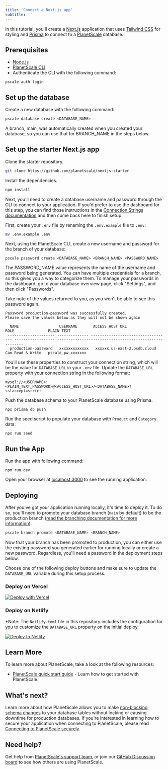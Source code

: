 ```yaml
---
title: 'Connect a Next.js app'
subtitle: ''
---
```


In this tutorial, you'll create a [Next.js](https://nextjs.org/) application that uses [Tailwind CSS](https://tailwindcss.com/) for styling and [Prisma](https://www.prisma.io/) to connect to a [PlanetScale](https://planetscale.com/) database.


## Prerequisites

- [Node.js](https://nodejs.org/en/download/)
- [PlanetScale CLI](https://github.com/planetscale/cli)
- Authenticate the CLI with the following command:

```
pscale auth login
```

## Set up the database

Create a new database with the following command:

```bash
pscale database create <DATABASE_NAME>
```

<InfoBlock type='note'>
  A branch, <inlineCode>main</inlineCode>, was automatically created when you created your database, so you can use that for <inlineCode>BRANCH_NAME</inlineCode> in the steps below. 
</InfoBlock>

## Set up the starter Next.js app

Clone the starter repository.

```bash
git clone https://github.com/planetscale/nextjs-starter
```

Install the dependencies.

```bash
npm install
```

Next, you'll need to create a database username and password through the CLI to connect to your application. If you'd prefer to use the dashboard for this step, you can find those instructions in the [Connection Strings documentation](/concepts/connection-strings#creating-a-password) and then come back here to finish setup.

First, create your `.env` file by renaming the `.env.example` file to `.env`:

```bash
mv .env.example .env
```

Next, using the PlanetScale CLI, create a new username and password for the branch of your database:

```
pscale password create <DATABASE_NAME> <BRANCH_NAME> <PASSWORD_NAME>
```

<InfoBlock type='note'>
  The <inlineCode>PASSWORD_NAME</inlineCode> value represents the name of the username and password being generated. You can have multiple credentials for a branch, so this gives you a way to categorize them. To manage your passwords in the dashboard, go to your database overview page, click "Settings", and then click "Passwords".
</InfoBlock>

Take note of the values returned to you, as you won't be able to see this password again.

```
Password production-password was successfully created.
Please save the values below as they will not be shown again

  NAME                  USERNAME       ACCESS HOST URL                     ROLE               PLAIN TEXT
 --------------------- -------------- ----------------------------------- ------------------ -------------------------------------------------------
  production-password   xxxxxxxxxxxxx   xxxxxx.us-east-2.psdb.cloud   Can Read & Write   pscale_pw_xxxxxxx                                                                                    
```

You'll use these properties to construct your connection string, which will be the value for `DATABASE_URL` in your `.env` file. Update the `DATABASE_URL` property with your connection string in the following format:

```
mysql://<USERNAME>:<PLAIN_TEXT_PASSWORD>@<ACCESS_HOST_URL>/<DATABASE_NAME>?sslaccept=strict
```

Push the database schema to your PlanetScale database using Prisma.

`npx prisma db push`

Run the seed script to populate your database with `Product` and `Category` data.

`npx run seed`

## Run the App

Run the app with following command:

`npm run dev`

Open your browser at [localhost:3000](localhost:3000) to see the running application.

## Deploying

After you've got your application running locally, it's time to deploy it. To do so, you'll need to promote your database branch (`main` by default) to be the production branch ([read the branching documentation for more information](https://docs.planetscale.com/concepts/branching)). 

```bash
pscale branch promote <DATABASE_NAME> <BRANCH_NAME>
```

Now that your branch has been promoted to production, you can either use the existing password you generated earlier for running locally or create a new password. Regardless, you'll need a password in the deployment steps below.

Choose one of the following deploy buttons and make sure to update the `DATABASE_URL` variable during this setup process.

### Deploy on Vercel

[![Deploy with Vercel](https://vercel.com/button)](https://vercel.com/new/clone?repository-url=https://github.com/planetscale/nextjs-starter&env=DATABASE_URL)

### Deploy on Netlify

*Note: The `Netlify.toml` file in this repository includes the configuration for you to customize the `DATABASE_URL` property on the initial deploy.

[![Deploy to Netlify](https://www.netlify.com/img/deploy/button.svg)](https://app.netlify.com/start/deploy?repository=https://github.com/planetscale/nextjs-starter)

## Learn More

To learn more about PlanetScale, take a look at the following resources:

- [PlanetScale  quick start guide](https://docs.planetscale.com/tutorials/planetscale-quick-start-guide) - Learn how to get started with PlanetScale.

## What's next?

Learn more about how PlanetScale allows you to make [non-blocking schema changes](/concepts/nonblocking-schema-changes) to your database tables without locking or causing downtime for production databases. If you're interested in learning how to secure your application when connecting to PlanetScale,
please read [Connecting to PlanetScale securely](/reference/planetscale-security).

## Need help?

Get help from [PlanetScale's support team](https://www.planetscale.com/support), or join our [GitHub Discussion board](https://github.com/planetscale/beta/discussions) to see how others are using PlanetScale.